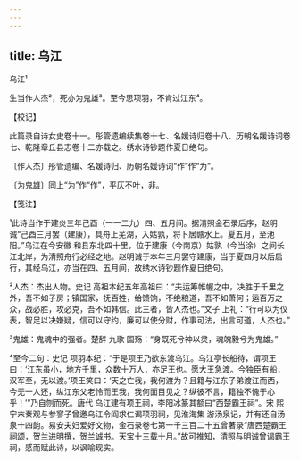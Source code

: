 ```yaml
---
---
---
```

title: 乌江
---



乌江¹





生当作人杰²，死亦为鬼雄³。至今思项羽，不肯过江东⁴。

【校记】

此篇录自诗女史卷十一。彤管遗编续集卷十七、名媛诗归卷十八、历朝名媛诗词卷七、乾隆章丘县志卷十二亦载之。绣水诗钞题作夏日绝句。

〔作人杰〕彤管遗编、名媛诗归、历朝名媛诗词“作”作“为”。

〔为鬼雄〕同上“为”作“作”，平仄不叶，非。

【笺注】

¹此诗当作于建炎三年己酉（一一二九）四、五月间。据清照金石录后序，赵明诚“己酉三月罢（建康），具舟上芜湖，入姑孰，将卜居赣水上。夏五月，至池阳。”乌江在今安徽 和县东北四十里，位于建康（今南京）姑孰（今当涂）之间长江北岸，为清照舟行必经之地。赵明诚于本年三月罢守建康，当于夏四月以后启行，其经乌江，亦当在四、五月间，故绣水诗钞题作夏日绝句。

²人杰：杰出人物。史记 高祖本纪五年高祖曰：“夫运筹帷幄之中，决胜于千里之外，吾不如子房；镇国家，抚百姓，给馈饷，不绝粮道，吾不如萧何；运百万之众，战必胜，攻必克，吾不如韩信。此三者，皆人杰也。”文子 上礼：“行可以为仪表，智足以决嫌疑，信可以守约，廉可以使分财，作事可法，出言可道，人杰也。”

³鬼雄：鬼魂中的强者。楚辞 九歌 国殇：“身既死兮神以灵，魂魄毅兮为鬼雄。”

⁴至今二句：史记 项羽本纪：“于是项王乃欲东渡乌江。乌江亭长船待，谓项王曰：‘江东虽小，地方千里，众数十万人，亦足王也。愿大王急渡。今独臣有船，汉军至，无以渡。’项王笑曰：‘天之亡我，我何渡为？且籍与江东子弟渡江而西，今无一人还，纵江东父老怜而王我，我何面目见之？纵彼不言，籍独不愧于心乎！’”乃自刎而死。唐代 乌江建有项王祠，李阳冰篆其额曰“西楚霸王祠”。宋 熙宁末秦观与参寥子曾邀乌江令阎求仁谒项羽祠，见淮海集 游汤泉记，并有还自汤泉十四韵。易安夫妇爱好文物，金石录卷七第一千三百二十五曾著录“唐西楚霸王祠颂，贺兰进明撰，贺兰诚书。天宝十三载十月。”故可推知，清照与明诚曾谒霸王祠，感而赋此诗，以讽喻现实。